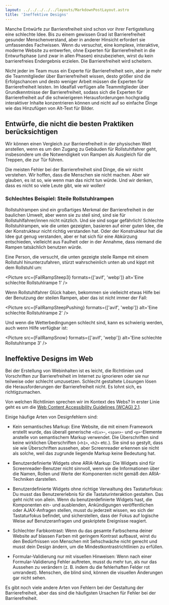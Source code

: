```yaml
---
layout: ../../../../../layouts/MarkdownPostLayout.astro
title: 'Ineffektive Designs'
---
```



Manche Entwürfe zur Barrierefreiheit sind schon vor ihrer Fertigstellung eine
schlechte Idee. Bis zu einem gewissen Grad ist Barrierefreiheit gesunder
Menschenverstand, aber in anderer Hinsicht erfordert sie umfassendes Fachwissen.
Wenn du versuchst, eine komplexe, interaktive, moderne Website zu entwerfen,
ohne Experten für Barrierefreiheit in die Entwurfsphase (und zwar in allen Phasen)
einzubeziehen, wirst du kein barrierefreies Endergebnis erzielen. Die
Barrierefreiheit wird scheitern.

Nicht jeder im Team muss ein Experte für Barrierefreiheit sein, aber je mehr die
Teammitglieder über Barrierefreiheit wissen, desto größer sind die Erfolgschancen
und desto weniger Arbeit müssen die Experten für Barrierefreiheit leisten. Im
Idealfall verfügen alle Teammitglieder über Grundkenntnisse der Barrierefreiheit,
sodass sich die Experten für Barrierefreiheit auf die schwierigeren
Herausforderungen hochgradig interaktiver Inhalte konzentrieren können und nicht
auf so einfache Dinge wie das Hinzufügen von Alt-Text für Bilder.

## Entwürfe, die nicht die besten Praktiken berücksichtigen

Wir können einen Vergleich zur Barrierefreiheit in der physischen Welt anstellen,
wenn es um den Zugang zu Gebäuden für Rollstuhlfahrer geht, insbesondere um die
Notwendigkeit von Rampen als Ausgleich für die Treppen, die zur Tür führen.

Die meisten Fehler bei der Barrierefreiheit sind Dinge, die wir nicht verstehen. Wir
hoffen, dass die Menschen sie nicht machen. Aber wir glauben, es ist so, wie wenn man
das nicht tun würde. Und wir denken, dass es nicht so viele Leute gibt, wie wir wollen!

### Schlechtes Beispiel: Steile Rollstuhlrampen

Rollstuhlrampen sind ein großartiges Merkmal der Barrierefreiheit in der baulichen
Umwelt, aber wenn sie zu steil sind, sind sie für Rollstuhlfahrer/innen nicht nützlich.
Und sie sind sogar gefährlich! Schlechte Rollstuhlrampen, wie die unten gezeigten,
basieren auf einer guten Idee, die der Konstrukteur nicht richtig verstanden hat.
Oder der Konstrukteur hat die Idee gut genug verstanden, aber er hat sich für eine
Abkürzung entschieden, vielleicht aus Faulheit oder in der Annahme, dass niemand
die Rampen tatsächlich benutzen würde.

Eine Person, die versucht, die unten gezeigte steile Rampe mit einem Rollstuhl
hinunterzufahren, stürzt wahrscheinlich unten ab und kippt mit dem Rollstuhl
um:

<Picture src={FailRampSteep3} formats={['avif', 'webp']} alt='Eine schlechte Rollstuhlrampe 1' />

Wenn Rollstuhlfahrer Glück haben, bekommen sie vielleicht etwas Hilfe bei der Benutzung
der steilen Rampen, aber das ist nicht immer der Fall:

<Picture
  src={FailRampSteepPushing}
  formats={['avif', 'webp']}
  alt='Eine schlechte Rollstuhlrampe 2'
/>

Und wenn die Wetterbedingungen schlecht sind, kann es schwierig werden, auch wenn
Hilfe verfügbar ist:

<Picture src={FailRampSnow} formats={['avif', 'webp']} alt='Eine schlechte Rollstuhlrampe 3' />

## Ineffektive Designs im Web

Bei der Erstellung von Webinhalten ist es leicht, die Richtlinien und Vorschriften
zur Barrierefreiheit im Internet zu ignorieren oder sie nur teilweise oder schlecht
umzusetzen. Schlecht gestaltete Lösungen lösen die Herausforderungen der Barrierefreiheit
nicht. Es lohnt sich, es richtigzumachen.

Von welchen Richtlinien sprechen wir im Kontext des Webs? In erster Linie
geht es um die <a href="https://www.w3.org/TR/WCAG21/" target="_blank">Web Content
Accessibility Guidelines (WCAG) 2.1</a>.

Einige häufige Arten von Designfehlern sind:

- Kein semantisches Markup: Eine Website, die mit einem Framework erstellt wurde,
  das überall generische `<div>`-, `<span>`- und `<p>`-Elemente anstelle von
  semantischem Markup verwendet. Die Überschriften sind keine wirklichen
  Überschriften (`<h1>`, `<h2>` etc.). Sie sind so gestylt, dass sie wie
  Überschriften aussehen, aber Screenreader erkennen sie nicht als solche, weil
  das zugrunde liegende Markup keine Bedeutung hat.

- Benutzerdefinierte Widgets ohne ARIA-Markup: Die Widgets sind für Screenreader-Benutzer
  nicht sinnvoll, wenn sie die Informationen über die Namen, Rollen und Werte der
  Komponenten nicht gemäß den ARIA-Techniken darstellen.

- Benutzerdefinierte Widgets ohne richtige Verwaltung des Tastaturfokus: Du musst
  das Benutzererlebnis für die Tastaturinteraktion gestalten. Das geht nicht von
  allein. Wenn du benutzerdefinierte Widgets hast, die Komponenten ein- und
  ausblenden, Ankündigungen veröffentlichen oder AJAX-Anfragen stellen, musst du
  jederzeit wissen, wo sich der Tastaturfokus befindet, und sicherstellen, dass
  der Fokus auf logische Weise auf Benutzeranfragen und geskriptete Ereignisse
  reagiert.

- Schlechter Farbkontrast: Wenn du das gesamte Farbschema deiner Website auf blassen
  Farben mit geringem Kontrast aufbaust, wirst du den Bedürfnissen von Menschen mit
  Sehschwäche nicht gerecht und musst dein Design ändern, um die Mindestkontrastrichtlinien
  zu erfüllen.

- Formular-Validierung nur mit visuellen Hinweisen: Wenn nach einer Formular-Validierung
  Fehler auftreten, musst du mehr tun, als nur das Aussehen zu verändern (z. B.
  indem du die fehlerhaften Felder rot umrandest). Menschen, die blind sind,
  können die visuellen Änderungen gar nicht sehen.

Es gibt noch viele andere Arten von Fehlern bei der Gestaltung der Barrierefreiheit,
aber das sind die häufigsten Ursachen für Fehler bei der Barrierefreiheit.
